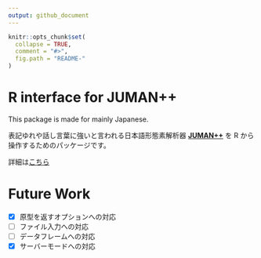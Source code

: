 ```yaml
---
output: github_document
---
```


```r
knitr::opts_chunk$set(
  collapse = TRUE,
  comment = "#>",
  fig.path = "README-"
)
```

# R interface for JUMAN++

This package is made for mainly Japanese.

表記ゆれや話し言葉に強いと言われる日本語形態素解析器 [**JUMAN++**](http://nlp.ist.i.kyoto-u.ac.jp/index.php?JUMAN++) を R から操作するためのパッケージです。

詳細は[こちら](https://ymattu.github.io/rjumanpp/articles/rjumanpp.html)

# Future Work
- [x] 原型を返すオプションへの対応
- [ ] ファイル入力への対応
- [ ] データフレームへの対応
- [x] サーバーモードへの対応

